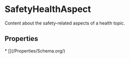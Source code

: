 
# SafetyHealthAspect

Content about the safety-related aspects of a health topic.

## Properties

<Grid>
* [](/Properties/Schema.org/)

</Grid>

